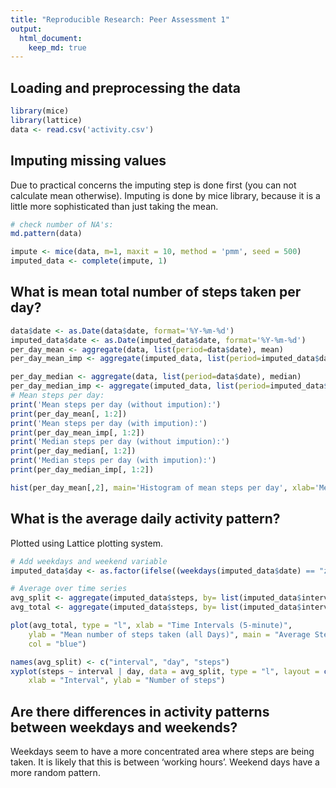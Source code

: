 ```yaml
---
title: "Reproducible Research: Peer Assessment 1"
output: 
  html_document:
    keep_md: true
---
```



## Loading and preprocessing the data

```r
library(mice)
library(lattice)
data <- read.csv('activity.csv')
```

## Imputing missing values

Due to practical concerns the imputing step is done first (you can not calculate mean otherwise).
Imputing is done by mice library, because it is a little more sophisticated than just taking the mean.

```r
# check number of NA's:
md.pattern(data)

impute <- mice(data, m=1, maxit = 10, method = 'pmm', seed = 500)
imputed_data <- complete(impute, 1)
```

## What is mean total number of steps taken per day?

```r
data$date <- as.Date(data$date, format='%Y-%m-%d')
imputed_data$date <- as.Date(imputed_data$date, format='%Y-%m-%d')
per_day_mean <- aggregate(data, list(period=data$date), mean)
per_day_mean_imp <- aggregate(imputed_data, list(period=imputed_data$date), mean)

per_day_median <- aggregate(data, list(period=data$date), median)
per_day_median_imp <- aggregate(imputed_data, list(period=imputed_data$date), median)
# Mean steps per day:
print('Mean steps per day (without impution):')
print(per_day_mean[, 1:2])
print('Mean steps per day (with impution):')
print(per_day_mean_imp[, 1:2])
print('Median steps per day (without impution):')
print(per_day_median[, 1:2])
print('Median steps per day (with impution):')
print(per_day_median_imp[, 1:2])

hist(per_day_mean[,2], main='Histogram of mean steps per day', xlab='Mean steps per day (no impution)')

```
## What is the average daily activity pattern?

Plotted using Lattice plotting system.

```r
# Add weekdays and weekend variable
imputed_data$day <- as.factor(ifelse((weekdays(imputed_data$date) == "zaterdag" | weekdays(imputed_data$date) == "zondag"), 'weekend', 'weekday'))

# Average over time series
avg_split <- aggregate(imputed_data$steps, by= list(imputed_data$interval, imputed_data$day), mean)
avg_total <- aggregate(imputed_data$steps, by= list(imputed_data$interval), mean)

plot(avg_total, type = "l", xlab = "Time Intervals (5-minute)", 
    ylab = "Mean number of steps taken (all Days)", main = "Average Steps Taken at 5 minute Intervals", 
    col = "blue")

names(avg_split) <- c("interval", "day", "steps")
xyplot(steps ~ interval | day, data = avg_split, type = "l", layout = c(1, 2), 
    xlab = "Interval", ylab = "Number of steps")
```

## Are there differences in activity patterns between weekdays and weekends?

Weekdays seem to have a more concentrated area where steps are being taken. It is likely that this is between 'working hours'. Weekend days have a more random pattern.